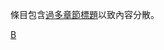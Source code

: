 {{Parent monthly clean up category|Too many sections||Condense|過多章節}}

條目包含[[Wikipedia:格式手冊/版面佈局#段落內容|過多章節標題]]以致內容分散。

[[Category‎:维基百科条目清理|B]]